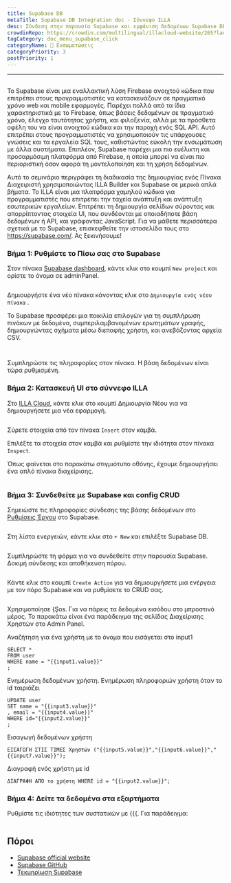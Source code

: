 ```yaml
---
title: Supabase DB
metaTitle: Supabase DB Integration doc - Σύννεφο ILLA
desc: Σύνδεση στην παρουσία Supabase και εμφάνιση δεδομένων Supabase DB στα συστατικά
crowdinRepo: https://crowdin.com/multilingual/illacloud-website/265?languages=el&filter=basic&value=0
tagCategory: doc_menu_supabase_click
categoryName: 🔨 Ενσωματώσεις
categoryPriority: 3
postPriority: 1
---
```


* * *

## <h2 hidden>Supabase DB</h2>

Το Supabase είναι μια εναλλακτική λύση Firebase ανοιχτού κώδικα που επιτρέπει στους προγραμματιστές να κατασκευάζουν σε πραγματικό χρόνο web και mobile εφαρμογές. Παρέχει πολλά από τα ίδια χαρακτηριστικά με το Firebase, όπως βάσεις δεδομένων σε πραγματικό χρόνο, έλεγχο ταυτότητας χρήστη, και φιλοξενία, αλλά με τα πρόσθετα οφέλη του να είναι ανοιχτού κώδικα και την παροχή ενός SQL API. Αυτό επιτρέπει στους προγραμματιστές να χρησιμοποιούν τις υπάρχουσες γνώσεις και τα εργαλεία SQL τους, καθιστώντας εύκολη την ενσωμάτωση με άλλα συστήματα. Επιπλέον, Supabase παρέχει μια πιο ευέλικτη και προσαρμόσιμη πλατφόρμα από Firebase, η οποία μπορεί να είναι πιο περιοριστική όσον αφορά τη μοντελοποίηση και τη χρήση δεδομένων.

Αυτό το σεμινάριο περιγράφει τη διαδικασία της δημιουργίας ενός Πίνακα Διαχειριστή χρησιμοποιώντας ILLA Builder και Supabase σε μερικά απλά βήματα. Το ILLA είναι μια πλατφόρμα χαμηλού κώδικα για προγραμματιστές που επιτρέπει την ταχεία ανάπτυξη και ανάπτυξη εσωτερικών εργαλείων. Επιτρέπει τη δημιουργία σελίδων σύροντας και απορρίπτοντας στοιχεία UI, που συνδέονται με οποιαδήποτε βάση δεδομένων ή API, και γράφοντας JavaScript. Για να μάθετε περισσότερα σχετικά με το Supabase, επισκεφθείτε την ιστοσελίδα τους στο <https://supabase.com/>. Ας ξεκινήσουμε!

### Βήμα 1: Ρυθμίστε το Πίσω σας στο Supabase

Στον πίνακα [Supabase dashboard](https://app.supabase.com/projects), κάντε κλικ στο κουμπί `New project` και ορίστε το όνομα σε adminPanel.

<img
  src='https://cdn.illacloud.com/official-website/img/docs/assemble/supabase1.png'
  alt=""
/>

Δημιουργήστε ένα νέο πίνακα κάνοντας κλικ στο `Δημιουργία ενός νέου πίνακα` .

Το Supabase προσφέρει μια ποικιλία επιλογών για τη συμπλήρωση πινάκων με δεδομένα, συμπεριλαμβανομένων ερωτημάτων γραφής, δημιουργώντας σχήματα μέσω διεπαφής χρήστη, και ανεβάζοντας αρχεία CSV.

<img
  src='https://cdn.illacloud.com/official-website/img/docs/assemble/supabase2.png'
  alt=""
/>

<img
  src='https://cdn.illacloud.com/official-website/img/docs/assemble/supabase3.png'
  alt=""
/>

Συμπληρώστε τις πληροφορίες στον πίνακα. Η βάση δεδομένων είναι τώρα ρυθμισμένη.

### Βήμα 2: Κατασκευή UI στο σύννεφο ILLA

Στο [ILLA Cloud](https://cloud.illacloud.com), κάντε κλικ στο κουμπί Δημιουργία Νέου για να δημιουργήσετε μια νέα εφαρμογή.

<img
  src='https://cdn.illacloud.com/official-website/img/docs/assemble/supabase4.png'
  alt=""
/>

Σύρετε στοιχεία από τον πίνακα `Insert` στον καμβά.

Επιλέξτε τα στοιχεία στον καμβά και ρυθμίστε την ιδιότητα στον πίνακα `Inspect`.

Όπως φαίνεται στο παρακάτω στιγμιότυπο οθόνης, έχουμε δημιουργήσει ένα απλό πίνακα διαχείρισης.

<img
  src='https://cdn.illacloud.com/official-website/img/docs/assemble/supabase5.png'
  alt=""
/>

### Βήμα 3: Συνδεθείτε με Supabase και config CRUD

Σημειώστε τις πληροφορίες σύνδεσης της βάσης δεδομένων στο [Ρυθμίσεις Έργου](https://app.supabase.com/project/hdcfnsxpwwgboqomdrhp/settings/database) στο Supabase.

<img
  src='https://cdn.illacloud.com/official-website/img/docs/assemble/supabase6.png'
  alt=""
/>

Στη λίστα ενεργειών, κάντε κλικ στο `+ New` και επιλέξτε Supabase DB.

<img
  src='https://cdn.illacloud.com/official-website/img/docs/assemble/supabase7.png'
  alt=""
/>

Συμπληρώστε τη φόρμα για να συνδεθείτε στην παρουσία Supabase. Δοκιμή σύνδεσης και αποθήκευση πόρου.

<img
  src='https://cdn.illacloud.com/official-website/img/docs/assemble/supabase8.png'
  alt=""
/>

Κάντε κλικ στο κουμπί `Create Action` για να δημιουργήσετε μια ενέργεια με τον πόρο Supabase και να ρυθμίσετε το CRUD σας.

<img
  src='https://cdn.illacloud.com/official-website/img/docs/assemble/supabase9.png'
  alt=""
/>

Χρησιμοποίησε {Şos. Για να πάρεις τα δεδομένα εισόδου στο μπροστινό μέρος. Το παρακάτω είναι ένα παράδειγμα της σελίδας Διαχείρισης Χρηστών στο Admin Panel.

Αναζήτηση για ένα χρήστη με το όνομα που εισάγεται στο input1

```
SELECT *
FROM user
WHERE name = "{{input1.value}}"
;
```

Ενημέρωση δεδομένων χρήστη. Ενημέρωση πληροφοριών χρήστη όταν το id ταιριάζει

```
UPDATE user
SET name = "{{input3.value}}"
, email = "{{input4.value}}"
WHERE id="{{input2.value}}"
;
```

Εισαγωγή δεδομένων χρήστη

```
ΕΙΣΑΓΩΓΗ ΣΤΙΣ ΤΙΜΕΣ Χρηστών ("{{input5.value}}","{{input6.value}}","{{input7.value}}");
```

Διαγραφή ενός χρήστη με id

```
ΔΙΑΓΡΑΦΗ ΑΠΟ το χρήστη WHERE id = "{{input2.value}}";
```

### Βήμα 4: Δείτε τα δεδομένα στα εξαρτήματα

Ρυθμίστε τις ιδιότητες των συστατικών με {{{. Για παράδειγμα:

<img
  src='https://cdn.illacloud.com/official-website/img/docs/assemble/supabase10.png'
  alt=""
/>

## Πόροι

-   [Supabase official website](https://supabase.com/)
-   [Supabase GitHub](https://github.com/supabase/supabase)
-   [Τεκμηρίωση Supabase](https://supabase.com/docs)
